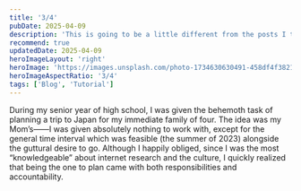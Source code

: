 ```yaml
---
title: '3/4'
pubDate: 2025-04-09
description: 'This is going to be a little different from the posts I typically make on this site!'
recommend: true
updatedDate: 2025-04-09
heroImageLayout: 'right'
heroImage: 'https://images.unsplash.com/photo-1734630630491-458df4f38213?w=600&auto=format&fit=crop'
heroImageAspectRatio: '3/4'
tags: ['Blog', 'Tutorial']
---
```


During my senior year of high school, I was given the behemoth task of planning a trip to Japan for my immediate family of four. The idea was my Mom’s——I was given absolutely nothing to work with, except for the general time interval which was feasible (the summer of 2023) alongside the guttural desire to go. Although I happily obliged, since I was the most “knowledgeable” about internet research and the culture, I quickly realized that being the one to plan came with both responsibilities and accountability.
